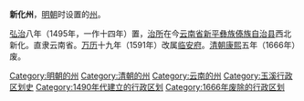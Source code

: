 '''新化州'''，[[明朝|明朝]]时设置的[[州|州]]。

[[弘治_(明朝)|弘治]]八年（1495年，一作十四年）置，[[治所|治所]]在今[[云南省|云南省]][[新平彝族傣族自治县|新平彝族傣族自治县]]西北新化。直隶云南省。[[万历|万历]]十九年（1591年）改属[[臨安府_(雲南)|临安府]]。[[清朝|清朝]][[康熙|康熙]]五年（1666年）废。

{{清朝云南行政区划}}
{{明朝云南行政区划}}

{{云南行政区划小作品}}
[[Category:明朝的州|Category:明朝的州]]
[[Category:清朝的州|Category:清朝的州]]
[[Category:云南的州|Category:云南的州]]
[[Category:玉溪行政区划史|Category:玉溪行政区划史]]
[[Category:1490年代建立的行政区划|Category:1490年代建立的行政区划]]
[[Category:1666年废除的行政区划|Category:1666年废除的行政区划]]
